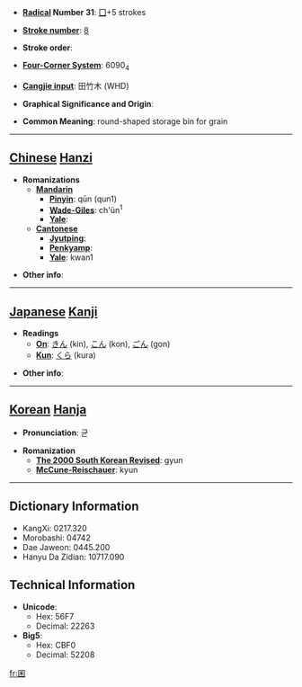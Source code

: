 * '''[[Wiktionary:Chinese radical index| Radical]] Number 31''': [[Wiktionary:Chinese radical index 囗|囗]]+5 strokes

* '''[[Wiktionary:Chinese total strokes index|Stroke number]]''': [[Wiktionary:Chinese total strokes index 8|8]]

* '''Stroke order''': 

* '''[[Wiktionary:Chinese four corner index|Four-Corner System]]''': 6090<sub>4</sub>

* '''[[Wiktionary:Chinese Cangjie index|Cangjie input]]''': 田竹木 (WHD)

* '''Graphical Significance and Origin''': 

* '''Common Meaning''': round-shaped storage bin for grain

----

== [[Chinese]] [[Hanzi]] ==

* '''Romanizations'''
** '''[[Mandarin]]'''
*** '''[[Pinyin]]''': qūn (qun1)
*** '''[[Wade-Giles]]''': ch'ün<sup>1</sup>
*** '''[[Yale]]''': 
** '''[[Cantonese]]'''
*** '''[[Jyutping]]''':
*** '''[[Penkyamp]]''': 
*** '''[[Yale]]''': kwan1

* '''Other info''': 

----

== [[Japanese]] [[Kanji]] ==

* '''Readings'''
** '''[[On]]''': [[きん]] (kin), [[こん]] (kon), [[ごん]] (gon)
** '''[[Kun]]''': [[くら]] (kura)

* '''Other info''':  

----

== [[Korean]] [[Hanja]] ==

* '''Pronunciation''': 균

* '''Romanization'''
** '''[[The 2000 South Korean Revised Romanization|The 2000 South Korean Revised]]''': gyun
** '''[[McCune-Reischauer]]''': kyun

----

== Dictionary Information ==

* KangXi: 0217.320
* Morobashi: 04742
* Dae Jaweon: 0445.200
* Hanyu Da Zidian: 10717.090

== Technical Information ==

* '''Unicode''':
** Hex: 56F7
** Decimal: 22263
* '''Big5''':
** Hex: CBF0
** Decimal: 52208

[[fr:囷]]